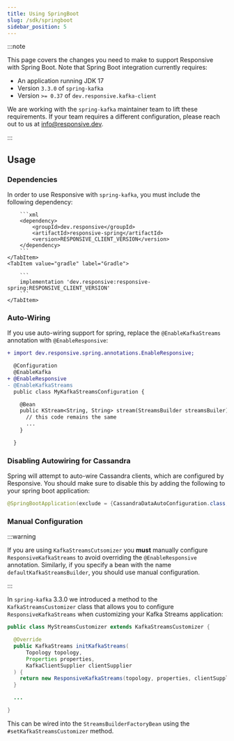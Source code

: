 ```yaml
---
title: Using SpringBoot
slug: /sdk/springboot
sidebar_position: 5
---
```



:::note

This page covers the changes you need to make to support Responsive with Spring
Boot. Note that Spring Boot integration currently requires:

- An application running JDK 17
- Version `3.3.0` of `spring-kafka`
- Version `>= 0.37` of `dev.responsive.kafka-client`

We are working with the `spring-kafka` maintainer team to lift these requirements.
If your team requires a different configuration, please reach out to us at
[info@responsive.dev](mailto:info@responisve.dev).

:::

## Usage

### Dependencies

In order to use Responsive with `spring-kafka`, you must include the following
dependency:

<Tabs groupId="build-system">
    <TabItem value="maven" label="Maven" default>

        ```xml
        <dependency>
            <groupId>dev.responsive</groupId>
            <artifactId>responsive-spring</artifactId>
            <version>RESPONSIVE_CLIENT_VERSION</version>
        </dependency>
        ```
    </TabItem>
    <TabItem value="gradle" label="Gradle">

        ```
        implementation 'dev.responsive:responsive-spring:RESPONSIVE_CLIENT_VERSION'
        ```
    </TabItem>
</Tabs>

### Auto-Wiring

If you use auto-wiring support for spring, replace the `@EnableKafkaStreams` annotation with
`@EnableResponsive`:

```diff java showLineNumbers
+ import dev.responsive.spring.annotations.EnableResponsive;

  @Configuration
  @EnableKafka
+ @EnableResponsive
- @EnableKafkaStreams
  public class MyKafkaStreamsConfiguration {

    @Bean
    public KStream<String, String> stream(StreamsBuilder streamsBuiler) {
      // this code remains the same
      ...
    }

  }
```

### Disabling Autowiring for Cassandra

Spring will attempt to auto-wire Cassandra clients, which are configured by Responsive. You
should make sure to disable this by adding the following to your spring boot application:

```java
@SpringBootApplication(exclude = {CassandraDataAutoConfiguration.class, CassandraAutoConfiguration.class})
```

### Manual Configuration

:::warning

If you are using `KafkaStreamsCutsomizer` you **must** manually configure `ResponsiveKafkaStreams`
to avoid overriding the `@EnableResponsive` annotation. Similarly, if you specify a bean
with the name `defaultKafkaStreamsBuilder`, you should use manual configuration.

:::

In `spring-kafka` 3.3.0 we introduced a method to the  `KafkaStreamsCustomizer` class that allows you
to configure `ResponsiveKafkaStreams` when customizing your Kafka Streams application:

```java showLineNumbers
public class MyStreamsCustomizer extends KafkaStreamsCustomizer {

  @Override
  public KafkaStreams initKafkaStreams(
      Topology topology,
      Properties properties,
      KafkaClientSupplier clientSupplier
  ) {
    return new ResponsiveKafkaStreams(topology, properties, clientSupplier);
  }

  ...

}
```

This can be wired into the `StreamsBuilderFactoryBean` using the `#setKafkaStreamsCustomizer` method.